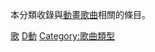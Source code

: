 {{Catnav|頁面分類|人文學科|艺术|動畫}}

本分類收錄與[[動畫歌曲|動畫歌曲]]相關的條目。

[[Category:動畫音樂|歌]]
[[Category:主題曲|D動]]
[[Category:歌曲類型|Category:歌曲類型]]